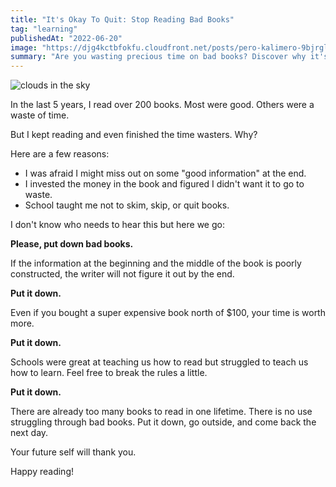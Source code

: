 ```yaml
---
title: "It's Okay To Quit: Stop Reading Bad Books"
tag: "learning"
publishedAt: "2022-06-20"
image: "https://djg4kctbfokfu.cloudfront.net/posts/pero-kalimero-9bjrglqoiuk-unsplash-scaled.jpeg"
summary: "Are you wasting precious time on bad books? Discover why it's important to put them down and break free from the fear of missing out. Give yourself the gift of time and make space for the exceptional reads that truly matter."
---
```


<Image
  src="https://djg4kctbfokfu.cloudfront.net/posts/pero-kalimero-9bjrglqoiuk-unsplash-scaled.jpeg"
  alt="clouds in the sky"
/>

In the last 5 years, I read over 200 books. Most were good. Others were a waste of time.

But I kept reading and even finished the time wasters. Why?

Here are a few reasons:

- I was afraid I might miss out on some "good information" at the end.
- I invested the money in the book and figured I didn't want it to go to waste.
- School taught me not to skim, skip, or quit books.

I don't know who needs to hear this but here we go:

**Please, put down bad books.**

If the information at the beginning and the middle of the book is poorly constructed, the writer will not figure it out by the end.

**Put it down.**

Even if you bought a super expensive book north of $100, your time is worth more.

**Put it down.**

Schools were great at teaching us how to read but struggled to teach us how to learn. Feel free to break the rules a little.

**Put it down.**

There are already too many books to read in one lifetime. There is no use struggling through bad books. Put it down, go outside, and come back the next day.

Your future self will thank you.

Happy reading!
